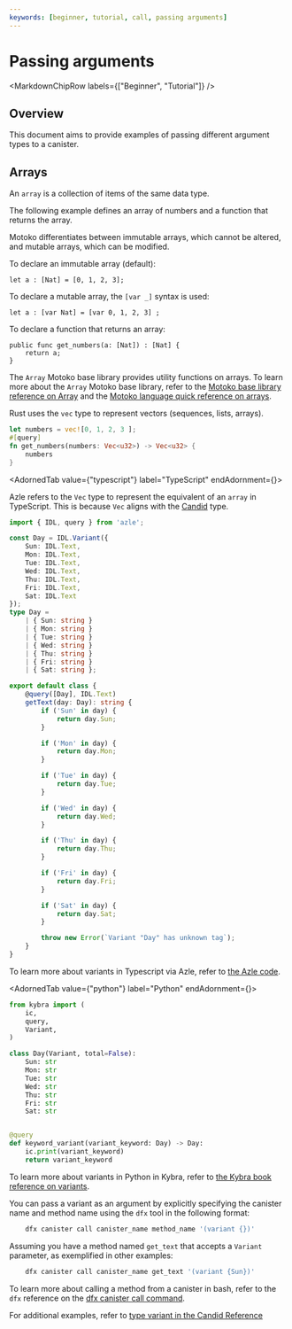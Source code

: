 ```yaml
---
keywords: [beginner, tutorial, call, passing arguments]
---
```




# Passing arguments

<MarkdownChipRow labels={["Beginner", "Tutorial"]} />

## Overview

This document aims to provide examples of passing different argument types to a <GlossaryTooltip>canister</GlossaryTooltip>.

## Arrays

An `array` is a collection of items of the same data type.

The following example defines an array of numbers and a function that returns the array.

<AdornedTabs groupId="language">
<TabItem value="motoko" label="Motoko">

Motoko differentiates between immutable arrays, which cannot be altered, and mutable arrays, which can be modified.

To declare an immutable array (default):

```motoko
let a : [Nat] = [0, 1, 2, 3];
```

To declare a mutable array, the `[var _]` syntax is used:

```
let a : [var Nat] = [var 0, 1, 2, 3] ;
```

To declare a function that returns an array:

```
public func get_numbers(a: [Nat]) : [Nat] {
    return a;
}
```

The `Array` Motoko base library provides utility functions on arrays. To learn more about the `Array` Motoko base library, refer to the [Motoko base library reference on Array](/docs/current/motoko/main/base/Array) and the [Motoko language quick reference on arrays](/docs/current/motoko/main/reference/language-manual#arrays).

</TabItem>

<TabItem value="rust" label="Rust">

Rust uses the `vec` type to represent vectors (sequences, lists, arrays).

```rust
let numbers = vec![0, 1, 2, 3 ];
#[query]
fn get_numbers(numbers: Vec<u32>) -> Vec<u32> {
    numbers
}
```

</TabItem>

<AdornedTab value={"typescript"} label="TypeScript" endAdornment={<BetaChip />}>

Azle refers to the `Vec` type to represent the equivalent of an `array` in TypeScript. This is because `Vec` aligns with the [Candid](/docs/current/developer-docs/smart-contracts/candid/candid-concepts) type.

```typescript
import { IDL, query } from 'azle';

const Day = IDL.Variant({
    Sun: IDL.Text,
    Mon: IDL.Text,
    Tue: IDL.Text,
    Wed: IDL.Text,
    Thu: IDL.Text,
    Fri: IDL.Text,
    Sat: IDL.Text
});
type Day =
    | { Sun: string }
    | { Mon: string }
    | { Tue: string }
    | { Wed: string }
    | { Thu: string }
    | { Fri: string }
    | { Sat: string };

export default class {
    @query([Day], IDL.Text)
    getText(day: Day): string {
        if ('Sun' in day) {
            return day.Sun;
        }

        if ('Mon' in day) {
            return day.Mon;
        }

        if ('Tue' in day) {
            return day.Tue;
        }

        if ('Wed' in day) {
            return day.Wed;
        }

        if ('Thu' in day) {
            return day.Thu;
        }

        if ('Fri' in day) {
            return day.Fri;
        }

        if ('Sat' in day) {
            return day.Sat;
        }

        throw new Error(`Variant "Day" has unknown tag`);
    }
}
```
To learn more about variants in Typescript via Azle, refer to [the Azle code](https://github.com/demergent-labs/azle/blob/main/tests/end_to_end/candid_rpc/class_syntax/complex_types/src/candid_types.ts#L3).

</AdornedTab>

<AdornedTab value={"python"} label="Python" endAdornment={<BetaChip />}>

```python
from kybra import (
    ic,
    query,
    Variant,
)

class Day(Variant, total=False):
    Sun: str
    Mon: str
    Tue: str
    Wed: str
    Thu: str
    Fri: str
    Sat: str


@query
def keyword_variant(variant_keyword: Day) -> Day:
    ic.print(variant_keyword)
    return variant_keyword
```

To learn more about variants in Python in Kybra, refer to [the Kybra book reference on variants](https://demergent-labs.github.io/kybra/reference/candid/variant.html).

</AdornedTab>

<TabItem value="bash" label="bash">

You can pass a variant as an argument by explicitly specifying the canister name and method name using the `dfx` tool in the following format:

```bash
    dfx canister call canister_name method_name '(variant {})'
```
Assuming you have a method named `get_text` that accepts a `Variant` parameter, as exemplified in other examples:

```bash
    dfx canister call canister_name get_text '(variant {Sun})'
```
To learn more about calling a method from a canister in bash, refer to the `dfx` reference on the [dfx canister call command](/docs/current/developer-docs/developer-tools/cli-tools/cli-reference/dfx-canister#dfx-canister-call).

For additional examples, refer to [type variant in the Candid Reference](/docs/current/references/candid-ref#type-variant--n--t--)

</TabItem>
</AdornedTabs>
